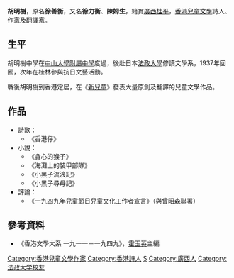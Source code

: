{{orphan|time=2015-01-20T11:30:06+00:00}}
'''胡明樹'''{{BD|1941年||1977年|}}，原名'''徐善衡'''，又名'''徐力衡'''、'''陳姆生'''，籍貫[[廣西|廣西]][[桂平|桂平]]，[[香港|香港]][[兒童文學|兒童文學]]詩人、作家及翻譯家。

==生平==
胡明樹中學在[[中山大學附屬中學|中山大學附屬中學]]度過，後赴日本[[法政大學|法政大學]]修讀文學系，1937年回國，次年在桂林參與抗日文藝活動。

戰後胡明樹到香港定居，在《[[新兒童|新兒童]]》發表大量原創及翻譯的兒童文學作品。

==作品==
*詩歌：
**《香港仔》
*小說：
**《貪心的猴子》
**《海灘上的裝甲部隊》
**《小黑子流浪記》
**《小黑子尋母記》
*評論：
**《一九四九年兒童節日兒童文化工作者宣言》（與[[曾昭森|曾昭森]]聯署）

==參考資料==
*《香港文學大系 一九一一－一九四九》，[[霍玉英|霍玉英]]主編

{{HK-bio-stub}}

[[Category:香港兒童文學作家|Category:香港兒童文學作家]]
[[Category:香港詩人|Category:香港詩人]]
[[Category:徐姓|S]]
[[Category:廣西人|Category:廣西人]]
[[Category:法政大学校友|Category:法政大学校友]]